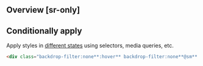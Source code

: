 ## Overview [sr-only]
<Overview/>

## Conditionally apply
Apply styles in [different states](/docs/states-and-queries) using selectors, media queries, etc.
```html
<div class="backdrop-filter:none**:hover** backdrop-filter:none**@sm** backdrop-filter:none**@dark** backdrop-filter:none**@print**">…</div>
```

